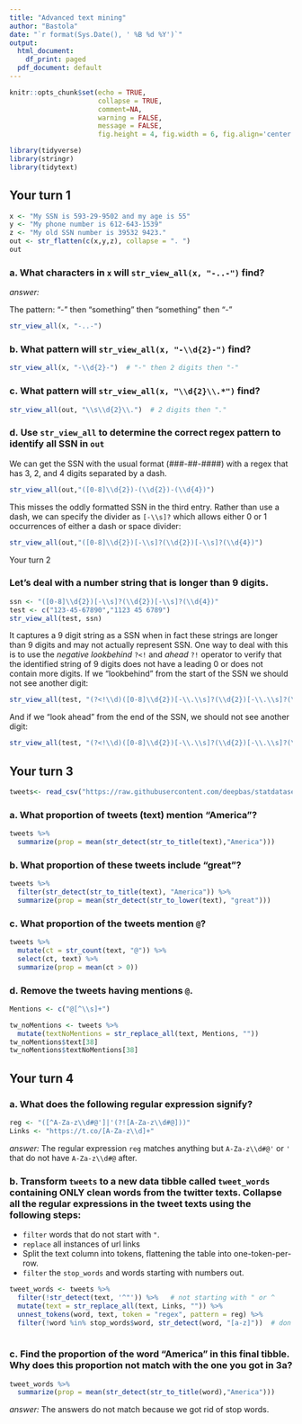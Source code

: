 ```yaml
---
title: "Advanced text mining"
author: "Bastola"
date: "`r format(Sys.Date(), ' %B %d %Y')`"
output:
  html_document:
    df_print: paged
  pdf_document: default
---
```


```r
knitr::opts_chunk$set(echo = TRUE, 
                      collapse = TRUE, 
                      comment=NA, 
                      warning = FALSE,
                      message = FALSE,
                      fig.height = 4, fig.width = 6, fig.align='center')

library(tidyverse) 
library(stringr)
library(tidytext)
```


## Your turn 1

```r
x <- "My SSN is 593-29-9502 and my age is 55"
y <- "My phone number is 612-643-1539"
z <- "My old SSN number is 39532 9423."
out <- str_flatten(c(x,y,z), collapse = ". ")
out
```

### a. What characters in `x` will `str_view_all(x, "-..-")` find?

*answer:*

The pattern: "-" then "something" then "something" then "-"

```r
str_view_all(x, "-..-")
```

### b. What pattern will `str_view_all(x, "-\\d{2}-")` find?

```r
str_view_all(x, "-\\d{2}-")  # "-" then 2 digits then "-"

```

### c. What pattern will `str_view_all(x, "\\d{2}\\.*")` find?


```r
str_view_all(out, "\\s\\d{2}\\.")  # 2 digits then "."
```


### d. Use `str_view_all` to determine the correct regex pattern to identify all SSN in `out`

We can get the SSN with the usual format (###-##-####) with a regex that has 3, 2, and 4 digits separated by a dash. 

```r
str_view_all(out,"([0-8]\\d{2})-(\\d{2})-(\\d{4})")
```

This misses the oddly formatted SSN in the third entry. Rather than use a dash, we can specify the divider as `[-\\s]?` which allows either 0 or 1 occurrences of either a dash or space divider:

```r
str_view_all(out,"([0-8]\\d{2})[-\\s]?(\\d{2})[-\\s]?(\\d{4})")
```


Your turn 2

### Let's deal with a number string that is longer than 9 digits.

```r
ssn <- "([0-8]\\d{2})[-\\s]?(\\d{2})[-\\s]?(\\d{4})"
test <- c("123-45-67890","1123 45 6789")
str_view_all(test, ssn)
```

It captures a 9 digit string as a SSN when in fact these strings are longer than 9 digits and may not actually represent SSN. One way to deal with this is to use the *negative lookbehind* `?<!` and *ahead* `?!` operator to verify that the identified string of 9 digits does not have a leading 0 or does not contain more digits. If we "lookbehind" from the start of the SSN we should not see another digit:

```r
str_view_all(test, "(?<!\\d)([0-8]\\d{2})[-\\.\\s]?(\\d{2})[-\\.\\s]?(\\d{4})")
```

And if we "look ahead" from the end of the SSN, we should not see another digit:

```r
str_view_all(test, "(?<!\\d)([0-8]\\d{2})[-\\.\\s]?(\\d{2})[-\\.\\s]?(\\d{4})(?!\\d)")
```


## Your turn 3

```r
tweets<- read_csv("https://raw.githubusercontent.com/deepbas/statdatasets/main/TrumpTweetData.csv")
```

### a. What proportion of tweets (text) mention "America"?

```r
tweets %>% 
  summarize(prop = mean(str_detect(str_to_title(text),"America"))) 
```

### b. What proportion of these tweets include "great"?

```r
tweets %>%   
  filter(str_detect(str_to_title(text), "America")) %>%
  summarize(prop = mean(str_detect(str_to_lower(text), "great"))) 
```

### c. What proportion of the tweets mention `@`?

```r
tweets %>%
  mutate(ct = str_count(text, "@")) %>%
  select(ct, text) %>%
  summarize(prop = mean(ct > 0))
```


### d. Remove the tweets having mentions `@`.

```r
Mentions <- c("@[^\\s]+")

tw_noMentions <- tweets %>%
  mutate(textNoMentions = str_replace_all(text, Mentions, ""))
tw_noMentions$text[38]
tw_noMentions$textNoMentions[38]

```


## Your turn 4

### a. What does the following regular expression signify?

```r
reg <- "([^A-Za-z\\d#@']|'(?![A-Za-z\\d#@]))"
Links <- "https://t.co/[A-Za-z\\d]+"
```

*answer:* The regular expression `reg` matches anything but `A-Za-z\\d#@'` or `'` that do not have `A-Za-z\\d#@` after.


### b. Transform `tweets` to a new data tibble called `tweet_words` containing ONLY clean words from the twitter texts. Collapse all the regular expressions in the tweet texts using the following steps:

- `filter` words that do not start with `"`.
- `replace` all instances of url links
-  Split the text column into tokens, flattening the table into one-token-per-row.
- `filter` the `stop_words` and words starting with numbers out.

```r
tweet_words <- tweets %>%
  filter(!str_detect(text, '^"')) %>%   # not starting with " or ^
  mutate(text = str_replace_all(text, Links, "")) %>%
  unnest_tokens(word, text, token = "regex", pattern = reg) %>%
  filter(!word %in% stop_words$word, str_detect(word, "[a-z]"))  # don't want any numbers
  
```

### c. Find the proportion of the word "America" in this final tibble. Why does this proportion not match with the one you got in 3a?


```r
tweet_words %>% 
  summarize(prop = mean(str_detect(str_to_title(word),"America"))) 
```

*answer:* The answers do not match because we got rid of stop words.


